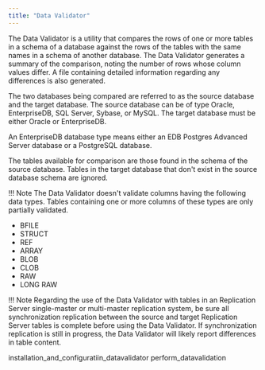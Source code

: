 ```yaml
---
title: "Data Validator"
---
```


<div id="data_validator" class="registered_link"></div>

The Data Validator is a utility that compares the rows of one or more tables in a schema of a database against the rows of the tables with the same names in a schema of another database. The Data Validator generates a summary of the comparison, noting the number of rows whose column values differ. A file containing detailed information regarding any differences is also generated.

The two databases being compared are referred to as the source database and the target database. The source database can be of type Oracle, EnterpriseDB, SQL Server, Sybase, or MySQL. The target database must be either Oracle or EnterpriseDB.

An EnterpriseDB database type means either an EDB Postgres Advanced Server database or a PostgreSQL database.

The tables available for comparison are those found in the schema of the source database. Tables in the target database that don't exist in the source database schema are ignored.

!!! Note
    The Data Validator doesn't validate columns having the following data types. Tables containing one or more columns of these types are only partially validated.

-   BFILE
-   STRUCT
-   REF
-   ARRAY
-   BLOB
-   CLOB
-   RAW
-   LONG RAW

!!! Note
    Regarding the use of the Data Validator with tables in an Replication Server single-master or multi-master replication system, be sure all synchronization replication between the source and target Replication Server tables is complete before using the Data Validator. If synchronization replication is still in progress, the Data Validator will likely report differences in table content.

<div class="toctree" maxdepth="3">

installation_and_configuratiin_datavalidator perform_datavalidation

</div>
